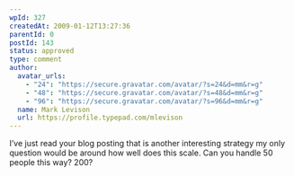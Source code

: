 ```yaml
---
wpId: 327
createdAt: 2009-01-12T13:27:36
parentId: 0
postId: 143
status: approved
type: comment
author:
  avatar_urls:
    - "24": "https://secure.gravatar.com/avatar/?s=24&d=mm&r=g"
    - "48": "https://secure.gravatar.com/avatar/?s=48&d=mm&r=g"
    - "96": "https://secure.gravatar.com/avatar/?s=96&d=mm&r=g"
  name: Mark Levison
  url: https://profile.typepad.com/mlevison
---
```


I’ve just read your blog posting that is another interesting strategy my only question would be around how well does this scale. Can you handle 50 people this way? 200?